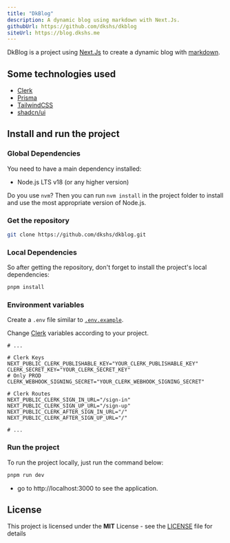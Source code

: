 ```yaml
---
title: "DkBlog"
description: A dynamic blog using markdown with Next.Js.
githubUrl: https://github.com/dkshs/dkblog
siteUrl: https://blog.dkshs.me
---
```


DkBlog is a project using [Next.Js](https://nextjs.org/) to create a dynamic blog with [markdown](https://www.markdownguide.org/).

## Some technologies used

- [Clerk](https://clerk.com/)
- [Prisma](https://www.prisma.io/)
- [TailwindCSS](https://tailwindcss.com/)
- [shadcn/ui](https://ui.shadcn.com/)

## Install and run the project

### Global Dependencies

You need to have a main dependency installed:

- Node.js LTS v18 (or any higher version)

Do you use `nvm`? Then you can run `nvm install` in the project folder to install and use the most appropriate version of Node.js.

### Get the repository

```bash
git clone https://github.com/dkshs/dkblog.git
```

### Local Dependencies

So after getting the repository, don't forget to install the project's local dependencies:

```bash
pnpm install
```

### Environment variables

Create a `.env` file similar to [`.env.example`](https://github.com/dkshs/dkblog/blob/master/.env.example).

Change [Clerk](https://dashboard.clerk.com/) variables according to your project.

```env
# ...

# Clerk Keys
NEXT_PUBLIC_CLERK_PUBLISHABLE_KEY="YOUR_CLERK_PUBLISHABLE_KEY"
CLERK_SECRET_KEY="YOUR_CLERK_SECRET_KEY"
# Only PROD
CLERK_WEBHOOK_SIGNING_SECRET="YOUR_CLERK_WEBHOOK_SIGNING_SECRET"

# Clerk Routes
NEXT_PUBLIC_CLERK_SIGN_IN_URL="/sign-in"
NEXT_PUBLIC_CLERK_SIGN_UP_URL="/sign-up"
NEXT_PUBLIC_CLERK_AFTER_SIGN_IN_URL="/"
NEXT_PUBLIC_CLERK_AFTER_SIGN_UP_URL="/"

# ...
```

### Run the project

To run the project locally, just run the command below:

```bash
pnpm run dev
```

- go to http://localhost:3000 to see the application.

## License

This project is licensed under the **MIT** License - see the [LICENSE](https://github.com/dkshs/dkblog/blob/master/LICENSE) file for details
